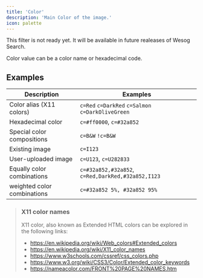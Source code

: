 ```yaml
---
title: 'Color'
description: 'Main Color of the image.'
icon: palette
---
```


<Warning>This filter is not ready yet. It will be available in future realeases of Wesog Search.</Warning>

Color value can be a color name or hexadecimal code.

## Examples

| Description                 | Examples                                          |
|-----------------------------|---------------------------------------------------|
| Color alias (X11 colors)    | `c=Red` `c=DarkRed` `c=Salmon` `c=DarkOliveGreen` |
| Hexadecimal color           | `c=#ff0000`, `c=#32a852`                          |
| Special color compositions  | `c=B&W` `!c=B&W`                                  |
| Existing image              | `c=I123`                                          |
| User-uploaded image         | `c=U123`, `c=U282833`                             |
| Equally color combinations  | `c=#32a852,#32a852`, `c=Red,DarkRed,#32a852,I123` |
| weighted color combinations | `c=#32a852 5%, #32a852 95%`                       |



> ### X11 color names
> X11 color, also known as Extended HTML colors can be explored in the following links:
> - https://en.wikipedia.org/wiki/Web_colors#Extended_colors
> - https://en.wikipedia.org/wiki/X11_color_names
> - https://www.w3schools.com/cssref/css_colors.php
> - https://www.w3.org/wiki/CSS3/Color/Extended_color_keywords
> - https://nameacolor.com/FRONT%20PAGE%20NAMES.htm